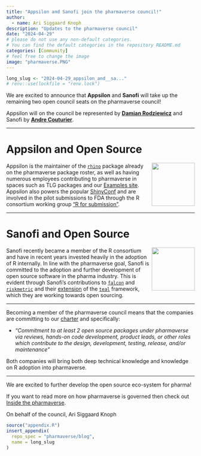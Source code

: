 ```yaml
---
title: "Appsilon and Sanofi join the pharmaverse council!"
author:
  - name: Ari Siggaard Knoph
description: "Updates to the pharmaverse council"
date: "2024-04-29"
# please do not use any non-default categories.
# You can find the default categories in the repository README.md
categories: [Community]
# feel free to change the image
image: "pharmaverse.PNG"
---
```


<!--------------- typical setup ----------------->

```r
long_slug <- "2024-04-29_appsilon_and__sa..."
# renv::use(lockfile = "renv.lock")
```

<!--------------- post begins here ----------------->

We are excited to announce that **Appsilon** and **Sanofi** will take up the remaining two open council seats on the pharmaverse council!

Appsilon will on the council be represented by [**Damian Rodziewicz**](https://www.linkedin.com/in/drodziewicz/) and Sanofi by [**Andre Couturier**](https://www.linkedin.com/in/andre-couturier-1800b447/).

------------------------------------------------------------------------


# Appsilon and Open Source 
<img src="https://assets-global.website-files.com/6525256482c9e9a06c7a9d3c/6539655f4ca172cfc5deaad8_Appsilon_logo.svg" align="right" height="115"/>

Appsilon is the maintainer of the [`rhino`](https://appsilon.github.io/rhino/) package already on the pharmaverse package roster, as well as having numerous employees contributing to pharmaverse in spaces such as TLG packages and our [Examples site](https://pharmaverse.github.io/examples/).
Appsilon also powers the popular [ShinyConf](https://www.shinyconf.com/) and are involved in the pilot submissions to FDA through the R consortium working group ["R for submission"](https://rconsortium.github.io/submissions-wg/).

------------------------------------------------------------------------


# Sanofi and Open Source 
<img src="https://upload.wikimedia.org/wikipedia/commons/f/f5/Sanofi-2022.svg" align="right" height="115"/>

Sanofi recently became a member of the R consortium and have in recent years invested heavily in the adoption of R internally.
In line with the pharmaverse goal, Sanofi is committed to the adoption and further development of open source software in the pharma industry.
This is evident through Sanofi's contributions to [`falcon`](https://pharmaverse.github.io/falcon/) and [`riskmetric`](https://pharmar.github.io/riskmetric/) and their [extension](https://phuse.s3.eu-central-1.amazonaws.com/Archive/2024/Connect/US/Bethesda/PAP_ET10.pdf) of the [`teal`](https://insightsengineering.github.io/teal/latest-tag/) framework, which they are working towards open sourcing.

------------------------------------------------------------------------

Becoming a member of the pharmaverse council means that the companies are committing to our [charter](https://pharmaverse.org/contribute/council/) and specifically:

-   *"Commitment to at least 2 open source packages under pharmaverse via reviews, hands-on code development, product leads, or other roles which contribute to the design, development, testing, release, and/or maintenance"*

Both companies will bring both deep technical knowledge and knowledge on R adoption into pharmaverse.

----

We are excited to further develop the open source eco-system for pharma!

If you want to read more on how pharmaverse is governed then check out [Inside the pharmaverse](https://pharmaverse.github.io/blog/posts/2024-03-04_inside_the__phar.../inside_the__pharmaverse.html).

On behalf of the council, Ari Siggaard Knoph

<!--------------- appendices go here ----------------->

```r
source("appendix.R")
insert_appendix(
  repo_spec = "pharmaverse/blog",
  name = long_slug
)
```
